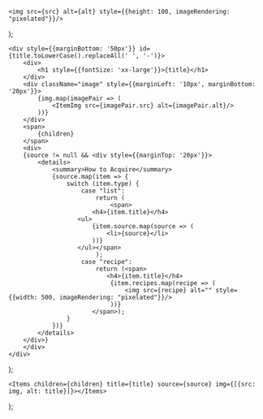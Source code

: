     <img src={src} alt={alt} style={{height: 100, imageRendering: "pixelated"}}/>
);

    <div style={{marginBottom: '50px'}} id={title.toLowerCase().replaceAll(' ', '-')}>
        <div>
            <h1 style={{fontSize: 'xx-large'}}>{title}</h1>
        </div>
        <div className="image" style={{marginLeft: '10px', marginBottom: '20px'}}>
            {img.map(imagePair => (
                <ItemImg src={imagePair.src} alt={imagePair.alt}/>
            ))}
        </div>
        <span>
            {children}
        </span>
        <div>
        {source != null && <div style={{marginTop: '20px'}}>
            <details>
                <summary>How to Acquire</summary>
                {source.map(item => {
                    switch (item.type) {
                        case "list":
                            return (
                                <span>
                           <h4>{item.title}</h4>
                       <ul>
                           {item.source.map(source => (
                               <li>{source}</li>
                           ))}
                       </ul></span>
                            );
                        case "recipe":
                            return (<span>
                               <h4>{item.title}</h4>
                                {item.recipes.map(recipe => (
                                    <img src={recipe} alt="" style={{width: 500, imageRendering: "pixelated"}}/>
                                ))}
                           </span>);
                    }
                })}
            </details>
        </div>}
        </div>
    </div>
);

    <Items children={children} title={title} source={source} img={[{src: img, alt: title}]}></Items>
);